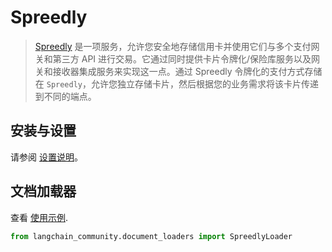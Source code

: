 # Spreedly

>[Spreedly](https://docs.spreedly.com/) 是一项服务，允许您安全地存储信用卡并使用它们与多个支付网关和第三方 API 进行交易。它通过同时提供卡片令牌化/保险库服务以及网关和接收器集成服务来实现这一点。通过 Spreedly 令牌化的支付方式存储在 `Spreedly`，允许您独立存储卡片，然后根据您的业务需求将该卡片传递到不同的端点。

## 安装与设置

请参阅 [设置说明](/docs/integrations/document_loaders/spreedly)。

## 文档加载器

查看 [使用示例](/docs/integrations/document_loaders/spreedly).

```python
from langchain_community.document_loaders import SpreedlyLoader
```